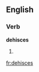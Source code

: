 
==English==

===Verb===
'''dehisces'''

# {{third-person singular of|[[dehisce]]}}

[[fr:dehisces]]